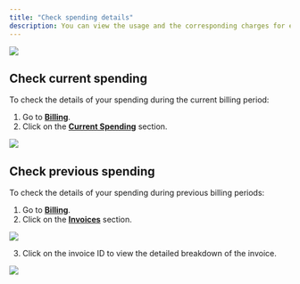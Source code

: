 ```yaml
---
title: "Check spending details"
description: You can view the usage and the corresponding charges for each project during the ongoing billing period. You can also download a PDF version of the invoice for your records.
---
```


<Frame>
  <img src="/images/cloud/check-spending-details/billing-invoice-details.png"/>
</Frame>

## Check current spending

To check the details of your spending during the current billing period:

1. Go to [**Billing**](https://cloud.risingwave.com/billing).
2. Click on the [**Current Spending**](https://cloud.risingwave.com/billing/spending/) section.
<Frame>
  <img src="/images/cloud/check-spending-details/billing-current-spending.png"/>
</Frame>

## Check previous spending

To check the details of your spending during previous billing periods:

1. Go to [**Billing**](https://cloud.risingwave.com/billing).
2. Click on the [**Invoices**](https://cloud.risingwave.com/billing/invoices/) section.
<Frame>
  <img src="/images/cloud/check-spending-details/billing-page-invoices.png"/>
</Frame>

3. Click on the invoice ID to view the detailed breakdown of the invoice.
<Frame>
  <img src="/images/cloud/check-spending-details/billing-invoice-id.png"/>
</Frame>
